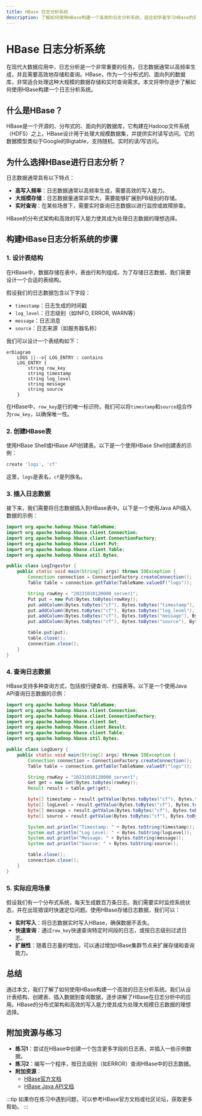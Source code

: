 ```yaml
---
title: HBase 日志分析系统
description: 了解如何使用HBase构建一个高效的日志分析系统，适合初学者学习HBase的实际应用。
---
```


# HBase 日志分析系统

在现代大数据应用中，日志分析是一个非常重要的任务。日志数据通常以高频率生成，并且需要高效地存储和查询。HBase，作为一个分布式的、面向列的数据库，非常适合处理这种大规模的数据存储和实时查询需求。本文将带你逐步了解如何使用HBase构建一个日志分析系统。

## 什么是HBase？

HBase是一个开源的、分布式的、面向列的数据库，它构建在Hadoop文件系统（HDFS）之上。HBase设计用于处理大规模数据集，并提供实时读写访问。它的数据模型类似于Google的Bigtable，支持随机、实时的读/写访问。

## 为什么选择HBase进行日志分析？

日志数据通常具有以下特点：

- **高写入频率**：日志数据通常以高频率生成，需要高效的写入能力。
- **大规模存储**：日志数据量通常非常大，需要能够扩展到PB级别的存储。
- **实时查询**：在某些场景下，需要实时查询日志数据以进行监控或故障排查。

HBase的分布式架构和高效的写入能力使其成为处理日志数据的理想选择。

## 构建HBase日志分析系统的步骤

### 1. 设计表结构

在HBase中，数据存储在表中，表由行和列组成。为了存储日志数据，我们需要设计一个合适的表结构。

假设我们的日志数据包含以下字段：

- `timestamp`：日志生成的时间戳
- `log_level`：日志级别（如INFO, ERROR, WARN等）
- `message`：日志消息
- `source`：日志来源（如服务器名称）

我们可以设计一个表结构如下：

```mermaid
erDiagram
    LOGS ||--o{ LOG_ENTRY : contains
    LOG_ENTRY {
        string row_key
        string timestamp
        string log_level
        string message
        string source
    }
```

在HBase中，`row_key`是行的唯一标识符。我们可以将`timestamp`和`source`组合作为`row_key`，以确保唯一性。

### 2. 创建HBase表

使用HBase Shell或HBase API创建表。以下是一个使用HBase Shell创建表的示例：

```bash
create 'logs', 'cf'
```

这里，`logs`是表名，`cf`是列族名。

### 3. 插入日志数据

接下来，我们需要将日志数据插入到HBase表中。以下是一个使用Java API插入数据的示例：

```java
import org.apache.hadoop.hbase.TableName;
import org.apache.hadoop.hbase.client.Connection;
import org.apache.hadoop.hbase.client.ConnectionFactory;
import org.apache.hadoop.hbase.client.Put;
import org.apache.hadoop.hbase.client.Table;
import org.apache.hadoop.hbase.util.Bytes;

public class LogIngestor {
    public static void main(String[] args) throws IOException {
        Connection connection = ConnectionFactory.createConnection();
        Table table = connection.getTable(TableName.valueOf("logs"));

        String rowKey = "20231010120000_server1";
        Put put = new Put(Bytes.toBytes(rowKey));
        put.addColumn(Bytes.toBytes("cf"), Bytes.toBytes("timestamp"), Bytes.toBytes("2023-10-10 12:00:00"));
        put.addColumn(Bytes.toBytes("cf"), Bytes.toBytes("log_level"), Bytes.toBytes("INFO"));
        put.addColumn(Bytes.toBytes("cf"), Bytes.toBytes("message"), Bytes.toBytes("System started"));
        put.addColumn(Bytes.toBytes("cf"), Bytes.toBytes("source"), Bytes.toBytes("server1"));

        table.put(put);
        table.close();
        connection.close();
    }
}
```

### 4. 查询日志数据

HBase支持多种查询方式，包括按行键查询、扫描表等。以下是一个使用Java API查询日志数据的示例：

```java
import org.apache.hadoop.hbase.TableName;
import org.apache.hadoop.hbase.client.Connection;
import org.apache.hadoop.hbase.client.ConnectionFactory;
import org.apache.hadoop.hbase.client.Get;
import org.apache.hadoop.hbase.client.Result;
import org.apache.hadoop.hbase.client.Table;
import org.apache.hadoop.hbase.util.Bytes;

public class LogQuery {
    public static void main(String[] args) throws IOException {
        Connection connection = ConnectionFactory.createConnection();
        Table table = connection.getTable(TableName.valueOf("logs"));

        String rowKey = "20231010120000_server1";
        Get get = new Get(Bytes.toBytes(rowKey));
        Result result = table.get(get);

        byte[] timestamp = result.getValue(Bytes.toBytes("cf"), Bytes.toBytes("timestamp"));
        byte[] logLevel = result.getValue(Bytes.toBytes("cf"), Bytes.toBytes("log_level"));
        byte[] message = result.getValue(Bytes.toBytes("cf"), Bytes.toBytes("message"));
        byte[] source = result.getValue(Bytes.toBytes("cf"), Bytes.toBytes("source"));

        System.out.println("Timestamp: " + Bytes.toString(timestamp));
        System.out.println("Log Level: " + Bytes.toString(logLevel));
        System.out.println("Message: " + Bytes.toString(message));
        System.out.println("Source: " + Bytes.toString(source));

        table.close();
        connection.close();
    }
}
```

### 5. 实际应用场景

假设我们有一个分布式系统，每天生成数百万条日志。我们需要实时监控系统状态，并在出现错误时快速定位问题。使用HBase存储日志数据，我们可以：

- **实时写入**：将日志数据实时写入HBase，确保数据不丢失。
- **快速查询**：通过`row_key`快速查询特定时间段的日志，或按日志级别过滤日志。
- **扩展性**：随着日志量的增加，可以通过增加HBase集群节点来扩展存储和查询能力。

## 总结

通过本文，我们了解了如何使用HBase构建一个高效的日志分析系统。我们从设计表结构、创建表、插入数据到查询数据，逐步讲解了HBase在日志分析中的应用。HBase的分布式架构和高效的写入能力使其成为处理大规模日志数据的理想选择。

## 附加资源与练习

- **练习1**：尝试在HBase中创建一个包含更多字段的日志表，并插入一些示例数据。
- **练习2**：编写一个程序，按日志级别（如ERROR）查询HBase中的日志数据。
- **附加资源**：
  - [HBase官方文档](https://hbase.apache.org/book.html)
  - [HBase Java API文档](https://hbase.apache.org/apidocs/org/apache/hadoop/hbase/client/package-summary.html)

:::tip
如果你在练习中遇到问题，可以参考HBase官方文档或社区论坛，获取更多帮助。
:::